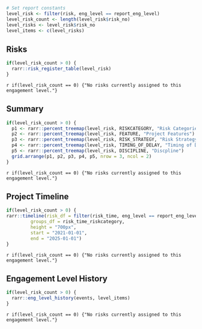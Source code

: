 ```r
# Set report constants
level_risk <- filter(risk, eng_level == report_eng_level)
level_risk_count <- length(level_risk$risk_no)
level_risks <- level_risk$risk_no
level_items <- c(level_risks)
```

## Risks
```r
if(level_risk_count > 0) {
  rarr::risk_register_table(level_risk)
}
```

`r if(level_risk_count == 0) {"No risks currently assigned to this engagement level."}`

## Summary
```r
if(level_risk_count > 0) {
  p1 <- rarr::percent_treemap(level_risk, RISKCATEGORY, "Risk Categories")
  p2 <- rarr::percent_treemap(level_risk, FEATURE, "Project Features")
  p3 <- rarr::percent_treemap(level_risk, RISK_STRATEGY, "Risk Strategy")
  p4 <- rarr::percent_treemap(level_risk, TIMING_OF_DELAY, "Timing of Delay")
  p5 <- rarr::percent_treemap(level_risk, DISCIPLINE, "Discpline")
  grid.arrange(p1, p2, p3, p4, p5, nrow = 3, ncol = 2)
}
```

`r if(level_risk_count == 0) {"No risks currently assigned to this engagement level."}`

## Project Timeline
```r
if(level_risk_count > 0) {
rarr::timeline(risk_df = filter(risk_time, eng_level == report_eng_level), 
         groups_df = risk_time_riskcategory,
         height = "700px",
         start = "2021-01-01",
         end = "2025-01-01")
}
```

`r if(level_risk_count == 0) {"No risks currently assigned to this engagement level."}`

## Engagement Level History
```r
if(level_risk_count > 0) {
  rarr::eng_level_history(events, level_items)
}
```

`r if(level_risk_count == 0) {"No risks currently assigned to this engagement level."}`
